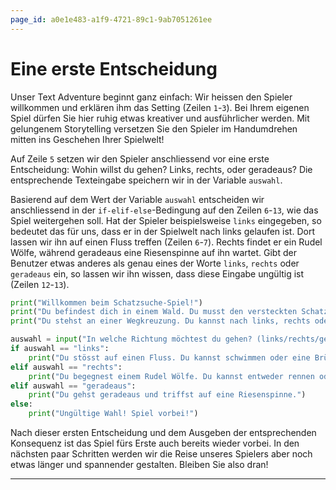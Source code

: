 ```yaml
---
page_id: a0e1e483-a1f9-4721-89c1-9ab7051261ee
---
```

# Eine erste Entscheidung
Unser Text Adventure beginnt ganz einfach: Wir heissen den Spieler willkommen und erklären ihm das Setting (Zeilen `1`-`3`). Bei Ihrem eigenen Spiel dürfen Sie hier ruhig etwas kreativer und ausführlicher werden. Mit gelungenem Storytelling versetzen Sie den Spieler im Handumdrehen mitten ins Geschehen Ihrer Spielwelt!

Auf Zeile `5` setzen wir den Spieler anschliessend vor eine erste Entscheidung: Wohin willst du gehen? Links, rechts, oder geradeaus? Die entsprechende Texteingabe speichern wir in der Variable `auswahl`.

Basierend auf dem Wert der Variable `auswahl` entscheiden wir anschliessend in der `if-elif-else`-Bedingung auf den Zeilen `6`-`13`, wie das Spiel weitergehen soll. Hat der Spieler beispielsweise `links` eingegeben, so bedeutet das für uns, dass er in der Spielwelt nach links gelaufen ist. Dort lassen wir ihn auf einen Fluss treffen (Zeilen `6`-`7`). Rechts findet er ein Rudel Wölfe, während geradeaus eine Riesenspinne auf ihn wartet. Gibt der Benutzer etwas anderes als genau eines der Worte `links`, `rechts` oder `geradeaus` ein, so lassen wir ihn wissen, dass diese Eingabe ungültig ist (Zeilen `12`-`13`).

```python showLineNumbers
print("Willkommen beim Schatzsuche-Spiel!")
print("Du befindest dich in einem Wald. Du musst den versteckten Schatz finden.")
print("Du stehst an einer Wegkreuzung. Du kannst nach links, rechts oder geradeaus gehen.")

auswahl = input("In welche Richtung möchtest du gehen? (links/rechts/geradeaus): ")
if auswahl == "links":
    print("Du stösst auf einen Fluss. Du kannst schwimmen oder eine Brücke suchen.")
elif auswahl == "rechts":
    print("Du begegnest einem Rudel Wölfe. Du kannst entweder rennen oder versuchen, sie zu zähmen.")
elif auswahl == "geradeaus":
    print("Du gehst geradeaus und triffst auf eine Riesenspinne.")
else:
    print("Ungültige Wahl! Spiel vorbei!")
```

Nach dieser ersten Entscheidung und dem Ausgeben der entsprechenden Konsequenz ist das Spiel fürs Erste auch bereits wieder vorbei. In den nächsten paar Schritten werden wir die Reise unseres Spielers aber noch etwas länger und spannender gestalten. Bleiben Sie also dran!

---
